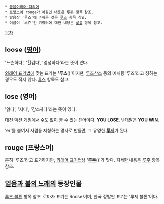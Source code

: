  * [[동음이의어·다의어]]
 * [[프랑스어]] rouge가 어원인 내용은 [[루주]] 항목 참조.
 * 발음상 '루스'에 가까운 것은 [[루스]] 항목 참고.
 * 이름이 '루쥬'인 캐릭터에 대한 내용은 [[루쥬]] 항목 참고.

[[목차]]

== loose ([[영어]]) ==
'느슨하다', '헐겁다', '엉성하다'라는 뜻이 있다.

[[외래어 표기법]]에 맞는 표기는 ''''루스'''({{{[lu:s]}}})'이지만, [[루즈삭스]] 등의 예처럼 '루즈'라고 칭하는 경우도 적지 않다.
[[루스]] 항목도 참고.

== lose (영어) ==
'잃다', '지다', '감소하다'라는 뜻이 있다.

[[대전 액션 게임]]에서 수도 없이 볼 수 있는 단어이다. '''YOU LOSE'''. 반대말은 '''YOU [[승리|WIN]]'''.

'er'를 붙여서 사람을 지칭하는 명사로 만들면, 그 유명한 '''[[루저]]'''가 된다.

== rouge (프랑스어) ==
흔히 '루즈'라고 표기하지만, [[외래어 표기법]]상 ''''[[루주]]'''({{{[ʀuːʒ]}}})'가 맞다. 자세한 내용은 [[루주]] 항목 참조.

== [[얼음과 불의 노래]]의 등장인물 ==
[[루즈 볼튼]] 항목 참조. 로마자 표기는 Roose 이며, 한국 정발판 표기는 '루제 볼톤'이다.
